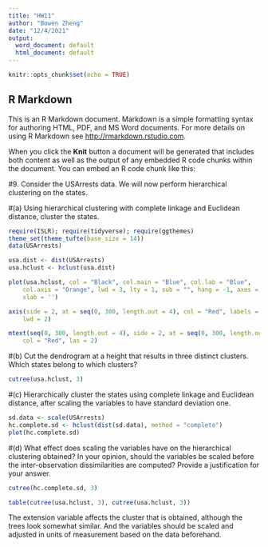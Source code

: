 ---
title: "HW11"
author: "Bowen Zheng"
date: "12/4/2021"
output:
  word_document: default
  html_document: default
---

```{r setup, include=FALSE}
knitr::opts_chunk$set(echo = TRUE)
```

## R Markdown

This is an R Markdown document. Markdown is a simple formatting syntax for authoring HTML, PDF, and MS Word documents. For more details on using R Markdown see <http://rmarkdown.rstudio.com>.

When you click the **Knit** button a document will be generated that includes both content as well as the output of any embedded R code chunks within the document. You can embed an R code chunk like this:

#9. Consider the USArrests data. We will now perform hierarchical clustering on the states.

#(a) Using hierarchical clustering with complete linkage and Euclidean distance, cluster the states.

```{r}
require(ISLR); require(tidyverse); require(ggthemes)
theme_set(theme_tufte(base_size = 14))
data(USArrests)

usa.dist <- dist(USArrests)
usa.hclust <- hclust(usa.dist)

plot(usa.hclust, col = "Black", col.main = "Blue", col.lab = "Blue", 
    col.axis = "Orange", lwd = 3, lty = 1, sub = "", hang = -1, axes = FALSE,
    xlab = '')

axis(side = 2, at = seq(0, 300, length.out = 4), col = "Red", labels = FALSE, 
    lwd = 2)

mtext(seq(0, 300, length.out = 4), side = 2, at = seq(0, 300, length.out = 4), line = 1, 
    col = "Red", las = 2)
```




#(b) Cut the dendrogram at a height that results in three distinct clusters. Which states belong to which clusters?

```{r}
cutree(usa.hclust, 3)
```

#(c) Hierarchically cluster the states using complete linkage and Euclidean distance, after scaling the variables to have standard deviation one.

```{r}
sd.data <- scale(USArrests)
hc.complete.sd <- hclust(dist(sd.data), method = "complete")
plot(hc.complete.sd)
```

#(d) What effect does scaling the variables have on the hierarchical clustering obtained? In your opinion, should the variables be scaled before the inter-observation dissimilarities are computed? Provide a justification for your answer.

```{r}
cutree(hc.complete.sd, 3)
```
```{r}
table(cutree(usa.hclust, 3), cutree(usa.hclust, 3))

```
The extension variable affects the cluster that is obtained, although the trees look somewhat similar. And the variables should be scaled and adjusted in units of measurement based on the data beforehand.